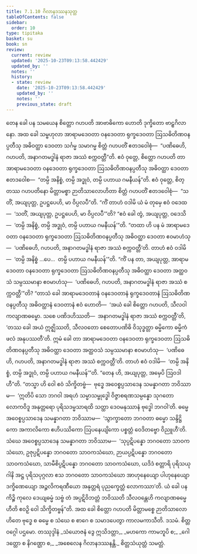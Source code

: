 ```yaml
---
title: 7.1.10 ဂိလာနဒဿနသုတ္တ
tableOfContents: false
sidebar:
  order: 10
type: tipitaka
basket: su
book: sn
review:
  current: review
  updated: '2025-10-23T09:13:58.442429'
  updated_by: ''
  notes: ''
  history:
  - state: review
    date: '2025-10-23T09:13:58.442429'
    updated_by: ''
    notes: ''
    previous_state: draft
---
```



<ReviewStatus review={frontmatter.review} showDetails={true} />

<HypothesisAnnotation frontmatter={frontmatter} />

<DynamicBreadcrumb />

<Division number="352" book="sn" e="ch" v="18" p="331">

<Paragraph number="1536" book="sn">
တေန ခေါ ပန သမယေန စိတ္တော ဂဟပတိ အာဗာဓိကော ဟောတိ ဒုက္ခိတော ဗာဠှဂိလာနော. အထ ခေါ သမ္ဗဟုလာ အာရာမဒေဝတာ ဝနဒေဝတာ ရုက္ခဒေဝတာ ဩသဓိတိဏဝနပ္ပတီသု အဓိဝတ္ထာ ဒေဝတာ သင်္ဂမ္မ သမာဂမ္မ စိတ္တံ ဂဟပတိံ ဧတဒဝေါစုံ—  “ပဏိဓေဟိ, ဂဟပတိ, အနာဂတမဒ္ဓါနံ ရာဇာ အဿံ စက္ကဝတ္တီ”တိ.
</Paragraph>

<Paragraph number="1537" book="sn">
ဧဝံ ဝုတ္တေ, စိတ္တော ဂဟပတိ တာ အာရာမဒေဝတာ ဝနဒေဝတာ ရုက္ခဒေဝတာ ဩသဓိတိဏဝနပ္ပတီသု အဓိဝတ္ထာ ဒေဝတာ ဧတဒဝေါစ—  “တမ္ပိ အနိစ္စံ, တမ္ပိ အဒ္ဓုဝံ, တမ္ပိ ပဟာယ ဂမနီယန်”တိ. ဧဝံ ဝုတ္တေ, စိတ္တဿ ဂဟပတိနော မိတ္တာမစ္စာ ဉာတိသာလောဟိတာ စိတ္တံ ဂဟပတိံ ဧတဒဝေါစုံ—  “သတိံ, အယျပုတ္တ, ဥပဋ္ဌပေဟိ, မာ ဝိပ္ပလပီ”တိ. “ကိံ တာဟံ ဝဒါမိ ယံ မံ တုမှေ ဧဝံ ဝဒေထ—  ‘သတိံ, အယျပုတ္တ, ဥပဋ္ဌပေဟိ, မာ ဝိပ္ပလပီ’”တိ? “ဧဝံ ခေါ တွံ, အယျပုတ္တ, ဝဒေသိ—  ‘တမ္ပိ အနိစ္စံ, တမ္ပိ အဒ္ဓုဝံ, တမ္ပိ ပဟာယ ဂမနီယန်’”တိ. “တထာ ဟိ ပန မံ အာရာမဒေဝတာ ဝနဒေဝတာ ရုက္ခဒေဝတာ ဩသဓိတိဏဝနပ္ပတီသု အဓိဝတ္ထာ ဒေဝတာ ဧဝမာဟံသု—  ‘ပဏိဓေဟိ, ဂဟပတိ, အနာဂတမဒ္ဓါနံ ရာဇာ အဿံ စက္ကဝတ္တီ’တိ. တာဟံ ဧဝံ ဝဒါမိ—  ‘တမ္ပိ အနိစ္စံ …ပေ…  တမ္ပိ ပဟာယ ဂမနီယန်’”တိ. “ကိံ ပန တာ, အယျပုတ္တ, အာရာမဒေဝတာ ဝနဒေဝတာ ရုက္ခဒေဝတာ ဩသဓိတိဏဝနပ္ပတီသု အဓိဝတ္ထာ ဒေဝတာ အတ္ထဝသံ သမ္ပဿမာနာ ဧဝမာဟံသု—  ‘ပဏိဓေဟိ, ဂဟပတိ, အနာဂတမဒ္ဓါနံ ရာဇာ အဿံ စက္ကဝတ္တီ’”တိ? “တာသံ ခေါ အာရာမဒေဝတာနံ ဝနဒေဝတာနံ ရုက္ခဒေဝတာနံ ဩသဓိတိဏဝနပ္ပတီသု အဓိဝတ္ထာနံ ဒေဝတာနံ ဧဝံ ဟောတိ—  ‘အယံ ခေါ စိတ္တော ဂဟပတိ, သီလဝါ ကလျာဏဓမ္မော. သစေ ပဏိဒဟိဿတိ—  အနာဂတမဒ္ဓါနံ ရာဇာ အဿံ စက္ကဝတ္တီ’တိ, ‘တဿ ခေါ အယံ ဣဇ္ဈိဿတိ, သီလဝတော စေတောပဏိဓိ ဝိသုဒ္ဓတ္တာ ဓမ္မိကော ဓမ္မိကံ ဖလံ အနုပဿတီ’တိ. ဣမံ ခေါ တာ အာရာမဒေဝတာ ဝနဒေဝတာ ရုက္ခဒေဝတာ ဩသဓိတိဏဝနပ္ပတီသု အဓိဝတ္ထာ ဒေဝတာ အတ္ထဝသံ သမ္ပဿမာနာ ဧဝမာဟံသု—  ‘ပဏိဓေဟိ, ဂဟပတိ, အနာဂတမဒ္ဓါနံ ရာဇာ အဿံ စက္ကဝတ္တီ’တိ. တာဟံ ဧဝံ ဝဒါမိ—  ‘တမ္ပိ အနိစ္စံ, တမ္ပိ အဒ္ဓုဝံ, တမ္ပိ ပဟာယ ဂမနီယန်’”တိ.
</Paragraph>

<Paragraph number="1538" book="sn">
“တေန ဟိ, အယျပုတ္တ, အမှေပိ ဩဝဒါဟီ”တိ. “တသ္မာ ဟိ ဝေါ ဧဝံ သိက္ခိတဗ္ဗံ—  ဗုဒ္ဓေ အဝေစ္စပ္ပသာဒေန သမန္နာဂတာ ဘဝိဿာမ—  ‘ဣတိပိ သော ဘဂဝါ အရဟံ သမ္မာသမ္ဗုဒ္ဓေါ ဝိဇ္ဇာစရဏသမ္ပန္နော သုဂတော လောကဝိဒူ အနုတ္တရော ပုရိသဒမ္မသာရထိ သတ္ထာ ဒေဝမနုဿာနံ ဗုဒ္ဓေါ ဘဂဝါ’တိ. ဓမ္မေ အဝေစ္စပ္ပသာဒေန သမန္နာဂတာ ဘဝိဿာမ—  ‘သွာက္ခာတော ဘဂဝတာ ဓမ္မော သန္ဒိဋ္ဌိကော အကာလိကော ဧဟိပဿိကော ဩပနေယျိကော ပစ္စတ္တံ ဝေဒိတဗ္ဗော ဝိညူဟီ’တိ. သံဃေ အဝေစ္စပ္ပသာဒေန သမန္နာဂတာ ဘဝိဿာမ—  ‘သုပ္ပဋိပန္နော ဘဂဝတော သာဝကသံဃော, ဥဇုပ္ပဋိပန္နော ဘဂဝတော သာဝကသံဃော, ဉာယပ္ပဋိပန္နော ဘဂဝတော သာဝကသံဃော, သာမီစိပ္ပဋိပန္နော ဘဂဝတော သာဝကသံဃော, ယဒိဒံ စတ္တာရိ ပုရိသယုဂါနိ အဋ္ဌ ပုရိသပုဂ္ဂလာ ဧသ ဘဂဝတော သာဝကသံဃော အာဟုနေယျော ပါဟုနေယျော ဒက္ခိဏေယျော အဉ္ဇလိကရဏီယော အနုတ္တရံ ပုညက္ခေတ္တံ လောကဿာ’တိ. ယံ ခေါ ပန ကိဉ္စိ ကုလေ ဒေယျဓမ္မံ သဗ္ဗံ တံ အပ္ပဋိဝိဘတ္တံ ဘဝိဿတိ သီလဝန္တေဟိ ကလျာဏဓမ္မေဟီတိ ဧဝဉှိ ဝေါ သိက္ခိတဗ္ဗန်”တိ. အထ ခေါ စိတ္တော ဂဟပတိ မိတ္တာမစ္စေ ဉာတိသာလောဟိတေ ဗုဒ္ဓေ စ ဓမ္မေ စ သံဃေ စ စာဂေ စ သမာဒပေတွာ ကာလမကာသီတိ.

</Paragraph>
</Division>

<Paragraph number="1539" type="center" book="sn">
ဒသမံ.



</Paragraph>

<Paragraph number="1540" type="center" book="sn">
စိတ္တဝဂ္ဂေါ ပဌမော.



</Paragraph>

<Paragraph number="1541" type="center" book="sn">
တဿုဒ္ဒါနံ


</Paragraph>

<Paragraph number="1542" type="verses" book="sn">
_သံယောဇနံ ဒွေ ဣသိဒတ္တာ,_  
_မဟကော ကာမဘူပိ စ;_  
_ဂေါဒတ္တော စ နိဂဏ္ဌော စ,_  
_အစေလေန ဂိလာနဒဿနန္တိ._  


</Paragraph>

<Paragraph number="1543" type="center" book="sn">
စိတ္တသံယုတ္တံ သမတ္တံ.
</Paragraph>